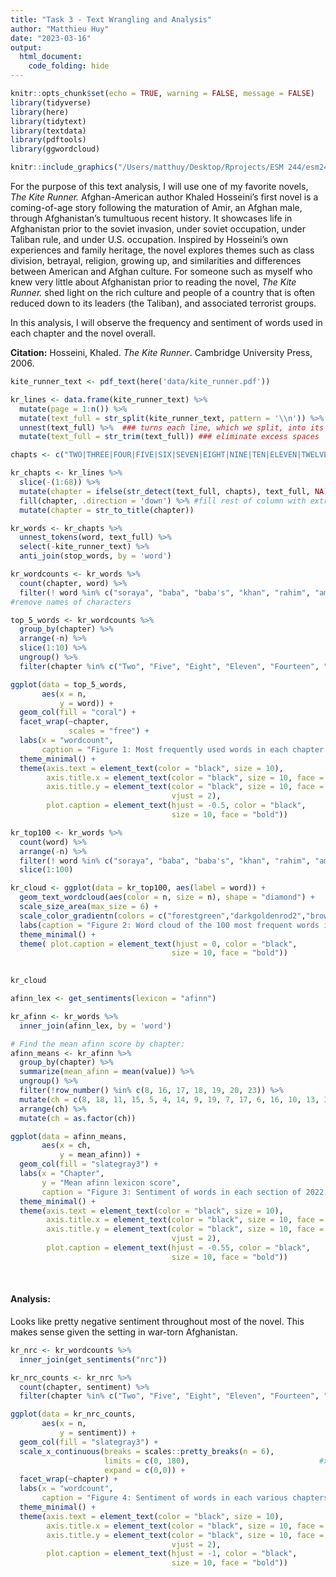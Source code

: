 ```yaml
---
title: "Task 3 - Text Wrangling and Analysis"
author: "Matthieu Huy"
date: "2023-03-16"
output: 
  html_document:
    code_folding: hide
---
```


```r
knitr::opts_chunk$set(echo = TRUE, warning = FALSE, message = FALSE)
library(tidyverse)
library(here)
library(tidytext)
library(textdata)
library(pdftools)
library(ggwordcloud)
```

```r
knitr::include_graphics("/Users/matthuy/Desktop/Rprojects/ESM 244/esm244_a4_spatialdata_timeseries_textwrangling/kite_cover.jpg")
```

For the purpose of this text analysis, I will use one of my favorite novels, *The Kite Runner.*  Afghan-American author Khaled Hosseini's first novel is a coming-of-age story following the maturation of Amir, an Afghan male, through Afghanistan's tumultuous recent history. It showcases life in Afghanistan prior to the soviet invasion, under soviet occupation, under Taliban rule, and under U.S. occupation. Inspired by Hosseini's own experiences and family heritage, the novel explores themes such as class division, betrayal, religion, growing up, and similarities and differences between American and Afghan culture. For someone such as myself who knew very little about Afghanistan prior to reading the novel, *The Kite Runner.* shed light on the rich culture and people of a country that is often reduced down to its leaders (the Taliban), and associated terrorist groups. \

In this analysis, I will observe the frequency and sentiment of words used in each chapter and the novel overall.\

**Citation:**
Hosseini, Khaled. *The Kite Runner*. Cambridge University Press, 2006. 

```r
kite_runner_text <- pdf_text(here('data/kite_runner.pdf'))

kr_lines <- data.frame(kite_runner_text) %>% 
  mutate(page = 1:n()) %>%
  mutate(text_full = str_split(kite_runner_text, pattern = '\\n')) %>%  ### breaks up full page string into individual lines based on pattern "\n" at the end of each line
  unnest(text_full) %>%  ### turns each line, which we split, into its own row of the data frame
  mutate(text_full = str_trim(text_full)) ### eliminate excess spaces

chapts <- c("TWO|THREE|FOUR|FIVE|SIX|SEVEN|EIGHT|NINE|TEN|ELEVEN|TWELVE|THIRTEEN|FOURTEEN|FIFTEEN|SIXTEEN|SEVENTEEN|EIGHTEEN|NINETEEN|TWENTY|TWENTY-ONE|TWENTY-TWO|TWENTY-THREE|TWENTY-FOUR|TWENTY-FIVE")

kr_chapts <- kr_lines %>% 
  slice(-(1:68)) %>% 
  mutate(chapter = ifelse(str_detect(text_full, chapts), text_full, NA)) %>% 
  fill(chapter, .direction = 'down') %>% #fill rest of column with extracted chapter until next chapter is reached
  mutate(chapter = str_to_title(chapter))

kr_words <- kr_chapts %>% 
  unnest_tokens(word, text_full) %>% 
  select(-kite_runner_text) %>% 
  anti_join(stop_words, by = 'word')

kr_wordcounts <- kr_words %>% 
  count(chapter, word) %>% 
  filter(! word %in% c("soraya", "baba", "baba's", "khan", "rahim", "amir", "sohrab's", "sohrab", "hassan", "hassan's", "assef", "assef's", "farid", "karim", "ali"))
#remove names of characters

top_5_words <- kr_wordcounts %>% 
  group_by(chapter) %>% 
  arrange(-n) %>% 
  slice(1:10) %>% 
  ungroup() %>% 
  filter(chapter %in% c("Two", "Five", "Eight", "Eleven", "Fourteen", "Eighteen", "Twenty-two", "Twenty-five"))

ggplot(data = top_5_words,
       aes(x = n,
           y = word)) +
  geom_col(fill = "coral") +
  facet_wrap(~chapter,
             scales = "free") +
  labs(x = "wordcount",
       caption = "Figure 1: Most frequently used words in each chapter of The Kite Runner") +
  theme_minimal() +
  theme(axis.text = element_text(color = "black", size = 10),
        axis.title.x = element_text(color = "black", size = 10, face = "bold"),
        axis.title.y = element_text(color = "black", size = 10, face = "bold",
                                    vjust = 2),
        plot.caption = element_text(hjust = -0.5, color = "black",
                                    size = 10, face = "bold"))

```

```r
kr_top100 <- kr_words %>% 
  count(word) %>% 
  arrange(-n) %>% 
  filter(! word %in% c("soraya", "baba", "baba's", "khan", "rahim", "amir", "sohrab's", "sohrab", "hassan", "hassan's", "assef", "assef's", "farid", "karim", "ali")) %>% 
  slice(1:100)

kr_cloud <- ggplot(data = kr_top100, aes(label = word)) +
  geom_text_wordcloud(aes(color = n, size = n), shape = "diamond") +
  scale_size_area(max_size = 6) +
  scale_color_gradientn(colors = c("forestgreen","darkgoldenrod2","brown2")) +
  labs(caption = "Figure 2: Word cloud of the 100 most frequent words in The Kite Runner.") +
  theme_minimal() +
  theme( plot.caption = element_text(hjust = 0, color = "black",
                                    size = 10, face = "bold"))
  

kr_cloud
```

```r
afinn_lex <- get_sentiments(lexicon = "afinn")

kr_afinn <- kr_words %>% 
  inner_join(afinn_lex, by = 'word')

# Find the mean afinn score by chapter: 
afinn_means <- kr_afinn %>% 
  group_by(chapter) %>% 
  summarize(mean_afinn = mean(value)) %>% 
  ungroup() %>% 
  filter(!row_number() %in% c(8, 16, 17, 18, 19, 20, 23)) %>% 
  mutate(ch = c(8, 18, 11, 15, 5, 4, 14, 9, 19, 7, 17, 6, 16, 10, 13, 3, 12, 20, 25, 24, 21, 23, 22, 2)) %>% 
  arrange(ch) %>% 
  mutate(ch = as.factor(ch))

ggplot(data = afinn_means, 
       aes(x = ch,
           y = mean_afinn)) +
  geom_col(fill = "slategray3") +
  labs(x = "Chapter",
       y = "Mean afinn lexicon score",
       caption = "Figure 3: Sentiment of words in each section of 2022 IPCC Climate Change Report.") +
  theme_minimal() +
  theme(axis.text = element_text(color = "black", size = 10),                   
        axis.title.x = element_text(color = "black", size = 10, face = "bold"),  
        axis.title.y = element_text(color = "black", size = 10, face = "bold",
                                    vjust = 2),           
        plot.caption = element_text(hjust = -0.55, color = "black",
                                    size = 10, face = "bold"))
```
\

#### Analysis:
Looks like pretty negative sentiment throughout most of the novel. This makes sense given the setting in war-torn Afghanistan.

```r
kr_nrc <- kr_wordcounts %>% 
  inner_join(get_sentiments("nrc"))

kr_nrc_counts <- kr_nrc %>% 
  count(chapter, sentiment) %>% 
  filter(chapter %in% c("Two", "Five", "Eight", "Eleven", "Fourteen", "Eighteen", "Twenty-two", "Twenty-five")) 

ggplot(data = kr_nrc_counts, 
       aes(x = n, 
           y = sentiment)) +
  geom_col(fill = "slategray3") +
  scale_x_continuous(breaks = scales::pretty_breaks(n = 6),             #x axis breaks
                     limits = c(0, 180),                             #x axis range
                     expand = c(0,0)) +
  facet_wrap(~chapter) +
  labs(x = "wordcount",
       caption = "Figure 4: Sentiment of words in each various chapters of The Kite RUnner.") +
  theme_minimal() +
  theme(axis.text = element_text(color = "black", size = 10),                   
        axis.title.x = element_text(color = "black", size = 10, face = "bold"),  
        axis.title.y = element_text(color = "black", size = 10, face = "bold",
                                    vjust = 2),           
        plot.caption = element_text(hjust = -1, color = "black",
                                    size = 10, face = "bold"))

```

